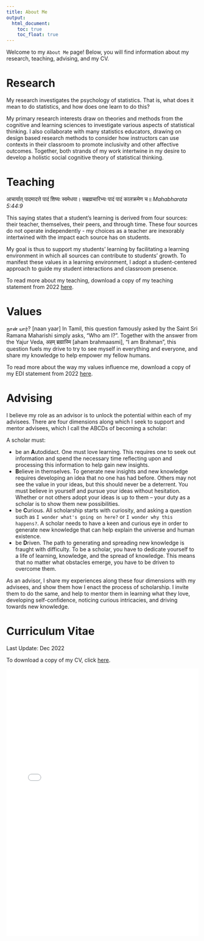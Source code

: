 ```yaml
---
title: About Me
output: 
  html_document:
    toc: true
    toc_float: true
---
```


Welcome to my `About Me` page! Below, you will find information about my research, teaching, advising, and my CV. 

# Research 

My research investigates the psychology of statistics. That is, what does it mean to do statistics, and how does one learn to do this? 

My primary research interests draw on theories and methods from the cognitive and learning sciences to investigate various aspects of statistical thinking. I also collaborate with many statistics educators, drawing on design based research methods to consider how instructors can use contexts in their classroom to promote inclusivity and other affective outcomes. Together, both strands of my work intertwine in my desire to develop a holistic social cognitive theory of statistical thinking. 

<!--  To read more about my research during this time period, download a copy of my research statement from 2022 [here](https://github.com/RaoVNV/RaoVNV.github.io/raw/main/RaoVNV_Research.pdf). -->

# Teaching

आचार्यात् पादमादत्ते पादं शिष्यः स्वमेधया। सब्रह्मचारिभ्यः पादं पादं कालक्रमेण च॥ *Mahabharata 5:44:9*

This saying states that a student’s learning is derived from four sources: their teacher, themselves, their peers, and through time. These four sources do not operate independently - my choices as a teacher are inexorably intertwined with the impact each source has on students. 

My goal is thus to support my students’ learning by facilitating a learning environment in which all sources can contribute to students’ growth. To manifest these values in a learning environment, I adopt a student-centered approach to guide my student interactions and classroom presence. 

To read more about my teaching, download a copy of my teaching statement from 2022 [here](https://github.com/RaoVNV/RaoVNV.github.io/raw/main/RaoVNV_Teaching.pdf).

# Values

நான் யார்? [naan yaar] In Tamil, this question famously asked by the Saint Sri Ramana Maharishi simply asks, “Who am I?”. Together with the answer from the Yajur Veda, अहम् ब्रह्मास्मि [aham brahmaasmi], “I am Brahman”, this question fuels my drive to try to see myself in everything and everyone, and share my knowledge to help empower my fellow humans. 

To read more about the way my values influence me, download a copy of my EDI statement from 2022 [here](https://github.com/RaoVNV/RaoVNV.github.io/raw/main/RaoVNV_EDI_2pg.pdf).

# Advising

I believe my role as an advisor is to unlock the potential within each of my advisees. There are four dimensions along which I seek to support and mentor advisees, which I call the ABCDs of becoming a scholar: 

A scholar must: 

- be an **A**utodidact. One must love learning. This requires one to seek out information and spend the necessary time reflecting upon and processing this information to help gain new insights. 
- **B**elieve in themselves. To generate new insights and new knowledge requires developing an idea that no one has had before. Others may not see the value in your ideas, but this should never be a deterrent. You must believe in yourself and pursue your ideas without hesitation. Whether or not others adopt your ideas is up to them -- your duty as a scholar is to show them new possibilities. 
- be **C**urious. All scholarship starts with curiosity, and asking a question such as `I wonder what's going on here?` or `I wonder why this happens?`. A scholar needs to have a keen and curious eye in order to generate new knowledge that can help explain the universe and human existence. 
- be **D**riven. The path to generating and spreading new knowledge is fraught with difficulty. To be a scholar, you have to dedicate yourself to a life of learning, knowledge, and the spread of knowledge. This means that no matter what obstacles emerge, you have to be driven to overcome them. 

As an advisor, I share my experiences along these four dimensions with my advisees, and show them how I enact the process of scholarship. I invite them to do the same, and help to mentor them in learning what they love, developing self-confidence, noticing curious intricacies, and driving towards new knowledge. 


# Curriculum Vitae

Last Update: Dec 2022

To download a copy of my CV, click [here](https://github.com/RaoVNV/RaoVNV.github.io/raw/main/RaoVNV_CV.pdf).

<embed 
  src="/RaoVNV_CV.pdf" 
  type="application/pdf" 
  width="100%" 
  height="700px"
/>

